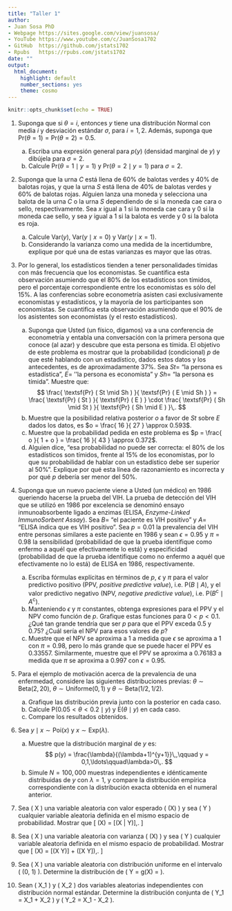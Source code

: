 ---
title: "Taller 1"
author: 
- Juan Sosa PhD
- Webpage https://sites.google.com/view/juansosa/ 
- YouTube https://www.youtube.com/c/JuanSosa1702 
- GitHub  https://github.com/jstats1702 
- Rpubs   https://rpubs.com/jstats1702
date: ""
output:
  html_document:
    highlight: default
    number_sections: yes
    theme: cosmo
---

```{r setup, include=FALSE}
knitr::opts_chunk$set(echo = TRUE)
```

1. Suponga que si $\theta = i$, entonces $y$ tiene una distribución Normal con media $i$ y desviación estándar $\sigma$, para $i = 1,2$. Además, suponga que $\textsf{Pr}(\theta = 1) = \textsf{Pr}(\theta = 2) = 0.5$.

     a. Escriba una expresión general para $p(y)$ (densidad marginal de $y$) y dibújela para $\sigma = 2$.
     b. Calcule $\textsf{Pr}(\theta = 1\mid y = 1)$ y $\textsf{Pr}(\theta = 2\mid y = 1)$ para $\sigma = 2$.

2. Suponga que la urna $C$ está llena de 60\% de balotas verdes y 40\% de balotas rojas, y que la urna $S$ está llena de 40\% de balotas verdes y 60\% de balotas rojas. Alguien lanza una moneda y selecciona una balota de la urna $C$ o la urna $S$ dependiendo de si la moneda cae cara o sello, respectivamente. Sea $x$ igual a 1 si la moneda cae cara y 0 si la moneda cae sello, y sea $y$ igual a 1 si la balota es verde y 0 si la balota es roja. 

     a. Calcule $\textsf{Var}(y)$, $\textsf{Var}(y\mid x = 0)$ y $\textsf{Var}(y\mid x = 1)$. 			
     b. Considerando la varianza como una medida de la incertidumbre, explique por qué una de estas varianzas es mayor que las otras.

3. Por lo general, los estadísticos tienden a tener personalidades tímidas con más frecuencia que los economistas. Se cuantifica esta observación asumiendo que el 80\% de los estadísticos son tímidos, pero el porcentaje correspondiente entre los economistas es sólo del 15\%. A las conferencias sobre econometría asisten casi exclusivamente economistas y estadísticos, y la mayoría de los participantes son economistas. Se cuantifica esta observación asumiendo que el 90\% de los asistentes son economistas (y el resto estadísticos).

     a. Suponga que Usted (un físico, digamos) va a una conferencia de econometría y entabla una conversación con la primera persona que conoce (al azar) y descubre que esta persona es tímida. El objetivo de este problema es mostrar que la probabilidad (condicional) $p$ de que esté hablando con un estadístico, dados estos datos y los antecedentes, es de aproximadamente 37\%. Sea $St =$ "la persona es estadística", $E =$ ''la persona es economista" y $Sh =$ "la persona es tímida". Muestre que:
     $$
     \frac{ \textsf{Pr} ( St \mid Sh  ) }{ \textsf{Pr} ( E \mid Sh ) } =  \frac{ \textsf{Pr} ( St ) }{ \textsf{Pr} ( E ) } \cdot \frac{ \textsf{Pr} ( Sh \mid St ) }{ \textsf{Pr} ( Sh \mid E ) }\,.
     $$	
     b. Muestre que la posibilidad relativa posterior $o$ a favor de $St$ sobre $E$ dados los datos, es $o = \frac{ 16 }{ 27 } \approx 0.593$.
     c. Muestre que la probabilidad pedida en este problema es $p = \frac{ o }{ 1 + o } = \frac{ 16 }{ 43 } \approx 0.372$.
     d. Alguien dice, "esa probabilidad no puede ser correcta: el 80\% de los estadísticos son tímidos, frente al 15\% de los economistas, por lo que su probabilidad de hablar con un estadístico debe ser superior al 50\%". Explique por qué esta línea de razonamiento es incorrecta y por qué $p$ debería ser menor del 50\%.

4. Suponga que un nuevo paciente viene a Usted (un médico) en 1986 queriendo hacerse la prueba del VIH. La prueba de detección del VIH que se utilizó en 1986 por excelencia se denominó ensayo inmunoabsorbente ligado a enzimas (ELISA, *Enzyme-Linked ImmunoSorbent Assay*). Sea $B =$ "el paciente es VIH positivo" y $A =$ "ELISA indica que es VIH positivo". Sea $p = 0.01$ la prevalencia del VIH entre personas similares a este paciente en 1986 y sean $\epsilon=0.95$ y $\pi=0.98$ la sensibilidad (probabilidad de que la prueba identifique como enfermo a aquél que efectivamente lo está) y especificidad (probabilidad de que la prueba identifique como no enfermo a aquél que efectivamente no lo está) de ELISA en 1986, respectivamente.

    a. Escriba fórmulas explícitas en términos de $p$, $\epsilon$ y $\pi$ para el valor predictivo positivo (PPV, *positive predictive value*), i.e. $\textsf{P}(B\mid A)$, y el valor predictivo negativo (NPV, *negative predictive value*), i.e. $\textsf{P}(B^\text{c}\mid A^\text{c})$.
    b. Manteniendo $\epsilon$ y $\pi$ constantes, obtenga expresiones para el PPV y el NPV como función de $p$. Grafique estas funciones para $0<p<0.1$. ¿Qué tan grande tendría que ser $p$ para que el PPV exceda 0.5 y 0.75? ¿Cuál sería el NPV para esos valores de $p$?
    c. Muestre que el NPV se aproxima a 1 a medida que $\epsilon$ se aproxima a 1 con $\pi=0.98$, pero lo más grande que se puede hacer el PPV es 0.33557. Similarmente, muestre que el PPV se aproxima a 0.76183 a medida que $\pi$ se aproxima a 0.997 con $\epsilon=0.95$.  

5. Para el ejemplo de motivación acerca de la prevalencia de una enfermedad, considere las siguientes distribuciones previas: $\theta\sim\textsf{Beta}(2,20)$, $\theta\sim\textsf{Uniforme}(0,1)$ y $\theta\sim\textsf{Beta}(1/2,1/2)$.
        
    a. Grafique las distribución previa junto con la posterior en cada caso.
    b. Calcule $\textsf{P}(0.05 < \theta < 0.2\mid y)$ y $\textsf{E}(\theta\mid y)$ en cada caso. 
    c. Compare los resultados obtenidos. 

6. Sea $y\mid x\sim\textsf{Poi}(x)$ y $x\sim\textsf{Exp}(\lambda)$.
    
     a. Muestre que la distribución marginal de $y$ es:
     $$
     p(y) = \frac{\lambda}{(\lambda+1)^{y+1}}\,,\qquad y = 0,1,\ldots\qquad\lambda>0\,.
     $$ 
     b. Simule $N=100,000$ muestras independientes e idénticamente distribuidas de $y$ con $\lambda = 1$, y compare la distribución empírica correspondiente con la distribución exacta obtenida en el numeral anterior.


7. Sea \( X \) una variable aleatoria con valor esperado \( \textsf{E}(X) \) y sea \( Y \) cualquier variable aleatoria definida en el mismo espacio de probabilidad. Mostrar que
\[
\textsf{E}(X) = \textsf{E}[\textsf{E}(X | Y)]\,.
\]

8. Sea \( X \) una variable aleatoria con varianza \( \textsf{Var}(X) \) y sea \( Y \) cualquier variable aleatoria definida en el mismo espacio de probabilidad. Mostrar que
\[
\textsf{Var}(X) = \textsf{E}[\textsf{Var}(X \mid Y)] + \textsf{Var}(\textsf{E}[X \mid Y])\,.
\]

9. Sea \( X \) una variable aleatoria con distribución uniforme en el intervalo \( (0, 1) \). Determine la distribución de \( Y = g(X) = \sqrt{X} \).

10. Sean \( X_1 \) y \( X_2 \) dos variables aleatorias independientes con distribución normal estándar. Determine la distribución conjunta de \( Y_1 = X_1 + X_2 \) y \( Y_2 = X_1 - X_2 \).